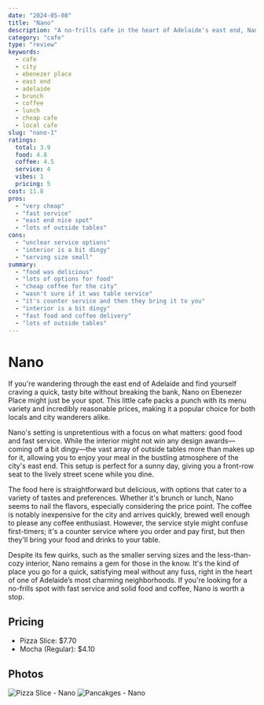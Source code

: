 ```yaml
---
date: "2024-05-08"
title: "Nano"
description: "A no-frills cafe in the heart of Adelaide's east end, Nano offers quick, tasty bites at incredibly reasonable prices. With a focus on good food and fast service, this spot is perfect for a casual meal in the city."
category: "cafe"
type: "review"
keywords:
  - cafe
  - city
  - ebenezer place
  - east end
  - adelaide
  - brunch
  - coffee
  - lunch
  - cheap cafe
  - local cafe
slug: "nano-1"
ratings:
  total: 3.9
  food: 4.8
  coffee: 4.5
  service: 4
  vibes: 1
  pricing: 5
cost: 11.8
pros:
  - "very cheap"
  - "fast service"
  - "east end nice spot"
  - "lots of outside tables"
cons:
  - "unclear service options"
  - "interior is a bit dingy"
  - "serving size small"
summary:
  - "food was delicious"
  - "lots of options for food"
  - "cheap coffee for the city"
  - "wasn't sure if it was table service"
  - "it's counter service and then they bring it to you" 
  - "interior is a bit dingy"
  - "fast food and coffee delivery"
  - "lots of outside tables"
---
```

# Nano
If you're wandering through the east end of Adelaide and find yourself craving a quick, tasty bite without breaking the bank, Nano on Ebenezer Place might just be your spot. This little cafe packs a punch with its menu variety and incredibly reasonable prices, making it a popular choice for both locals and city wanderers alike.

Nano's setting is unpretentious with a focus on what matters: good food and fast service. While the interior might not win any design awards—coming off a bit dingy—the vast array of outside tables more than makes up for it, allowing you to enjoy your meal in the bustling atmosphere of the city's east end. This setup is perfect for a sunny day, giving you a front-row seat to the lively street scene while you dine.

The food here is straightforward but delicious, with options that cater to a variety of tastes and preferences. Whether it's brunch or lunch, Nano seems to nail the flavors, especially considering the price point. The coffee is notably inexpensive for the city and arrives quickly, brewed well enough to please any coffee enthusiast. However, the service style might confuse first-timers; it's a counter service where you order and pay first, but then they'll bring your food and drinks to your table.

Despite its few quirks, such as the smaller serving sizes and the less-than-cozy interior, Nano remains a gem for those in the know. It's the kind of place you go for a quick, satisfying meal without any fuss, right in the heart of one of Adelaide’s most charming neighborhoods. If you're looking for a no-frills spot with fast service and solid food and coffee, Nano is worth a stop.

## Pricing
- Pizza Slice: $7.70
- Mocha (Regular): $4.10

## Photos
![Pizza Slice - Nano](/photos/cafe/nano-1.jpeg)
![Pancakges - Nano](/photos/cafe/nano-2.jpeg)
